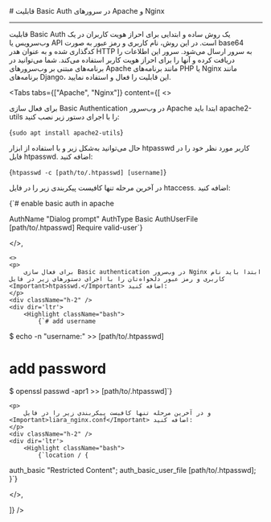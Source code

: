

<Layout>
<Head>
<title>مستندات راه‌اندازی قابلیت Basic Auth در Apache و Nginx  - لیارا</title>

<meta property="og:title" content="مستندات خدمات رایانش ابری لیارا" />
<meta property="og:description" content="مستندات مربوط به آشنایی با قابلیت Basic Auth و راه‌اندازی آن در Apache web server و Nginx"  />
</Head>
# قابلیت Basic Auth در سرورهای Apache و Nginx
<hr className="mb-2" />

قابلیت Basic Auth یک روش ساده و ابتدایی برای احراز هویت کاربران در یک وب‌سرویس یا API است. در این روش، نام کاربری و رمز عبور به صورت base64 کدگذاری شده و به عنوان هدر HTTP به سرور ارسال می‌شود. سرور این اطلاعات را دریافت کرده و آنها را برای احراز هویت کاربر استفاده می‌کند.
شما می‌توانید در برنامه‌های مبتنی بر وب‌سرورهای Apache مانند برنامه‌های PHP یا Nginx مانند برنامه‌های Django، این قابلیت را فعال و استفاده نمایید.
<div className='h-2' />

<Tabs 
    tabs={["Apache", "Nginx"]} 
    content={[
    <>
    <p>
        برای فعال سازی Basic Authentication در وب‌سرور Apache ابتدا باید <Important>apache2-utils</Important> را با اجرای دستور زیر نصب کنید:
    </p>
    <div className="h-2" />
    <div dir='ltr'>
        <Highlight className="bash">
            {`sudo apt install apache2-utils`}
        </Highlight>
    </div>
    <div className="h-2" />
    <p>
        حال می‌توانید به‌شکل زیر و با استفاده از ابزار <Important>htpasswd</Important> کاربر مورد نظر خود را در فایل <Important>htpasswd.</Important> اضافه کنید:
    </p>
    <div className="h-2" />
    <div dir='ltr'>
        <Highlight className="bash">
            {`htpasswd -c [path/to/.htpasswd] [username]`}
        </Highlight>
    </div>
    <div className="h-2" />
    <p>
        در آخرین مرحله تنها کافیست پیکربندی زیر را در فایل <Important>htaccess.</Important> اضافه کنید:
    </p>
    <div className="h-2" />
    <div dir='ltr'>
        <Highlight className="bash">
            {`# enable basic auth in apache 

AuthName "Dialog prompt"
AuthType Basic
AuthUserFile [path/to/.htpasswd]
Require valid-user`}
        </Highlight>
    </div>
    <div className="h-2" />
    </>,

    <>
    <p>
        برای فعال سازی Basic authentication در وب‌سرور Nginx ابتدا باید نام کاربری و رمز عبور دلخواه‌تان را با اجرای دستورهای زیر در فایل <Important>htpasswd.</Important> اضافه کنید:
    </p>
    <div className="h-2" />
    <div dir='ltr'>
        <Highlight className="bash">
            {`# add username
$ echo -n "username:" >> [path/to/.htpasswd]

# add password
$ openssl passwd -apr1 >> [path/to/.htpasswd]`}
        </Highlight>
    </div>
    <div className="h-2" />

    <p>
        و در آخرین مرحله تنها کافیست پیکربندی زیر را در فایل <Important>liara_nginx.conf</Important> اضافه کنید:
    </p>
    <div className="h-2" />
    <div dir='ltr'>
        <Highlight className="bash">
            {`location / {
  auth_basic "Restricted Content";
  auth_basic_user_file [path/to/.htpasswd];
}`}
        </Highlight>
    </div>
    <div className="h-2" />
    </>,

]} 
/>

</Layout>